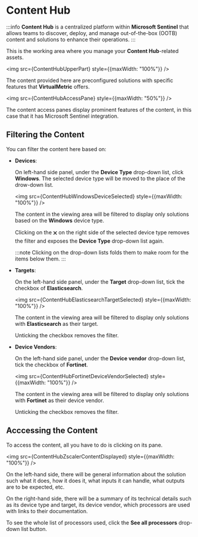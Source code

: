 

# Content Hub

:::info
**Content Hub** is a centralized platform within **Microsoft Sentinel** that allows teams to discover, deploy, and manage out-of-the-box (OOTB) content and solutions to enhance their operations.
:::

This is the working area where you manage your **Content Hub**-related assets.

<img src={ContentHubUpperPart} style={{maxWidth: "100%"}} />

The content provided here are preconfigured solutions with specific features that **VirtualMetric** offers.

<img src={ContentHubAccessPane} style={{maxWidth: "50%"}} />

The content access panes display prominent features of the content, in this case that it has Microsoft Sentinel integration.

## Filtering the Content

You can filter the content here based on:

- **Devices**:

  On left-hand side panel, under the **Device Type** drop-down list, click **Windows**. The selected device type will be moved to the place of the drow-down list.

  <img src={ContentHubWindowsDeviceSelected} style={{maxWidth: "100%"}} />

  The content in the viewing area will be filtered to display only solutions based on the **Windows** device type.

  Clicking on the &#128473; on the right side of the selected device type  removes the filter and exposes the **Device Type** drop-down list again.

  :::note
  Clicking on the drop-down lists folds them to make room for the items below them.
  :::

- **Targets**:

  On the left-hand side panel, under the **Target** drop-down list, tick the checkbox of **Elasticsearch**.

  <img src={ContentHubElasticsearchTargetSelected} style={{maxWidth: "100%"}} />

  The content in the viewing area will be filtered to display only solutions with **Elasticsearch** as their target.

  Unticking the checkbox removes the filter.

- **Device Vendors**:

  On the left-hand side panel, under the **Device vendor** drop-down list, tick the checkbox of **Fortinet**.

  <img src={ContentHubFortinetDeviceVendorSelected} style={{maxWidth: "100%"}} />

  The content in the viewing area will be filtered to display only solutions with **Fortinet** as their device vendor.

  Unticking the checkbox removes the filter.

## Acccessing the Content

To access the content, all you have to do is clicking on its pane.

<img src={ContentHubZscalerContentDisplayed} style={{maxWidth: "100%"}} />

On the left-hand side, there will be general information about the solution such what it does, how it does it, what inputs it can handle, what outputs are to be expected, etc.

On the right-hand side, there will be a summary of its technical details such as its device type and target, its device vendor, which processors are used with links to their documentation.

To see the whole list of processors used, click the **See all processors** drop-down list button.
